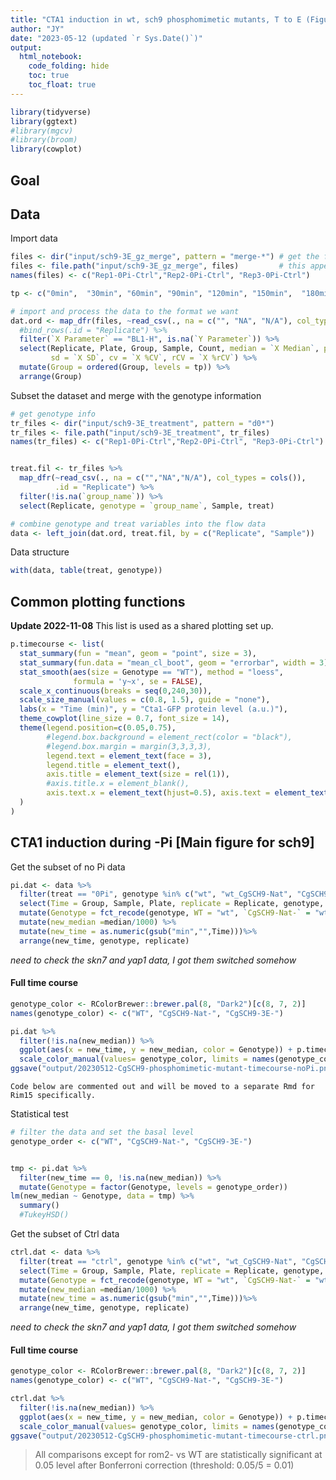 ```yaml
---
title: "CTA1 induction in wt, sch9 phosphomimetic mutants, T to E (Figure 7)"
author: "JY"
date: "2023-05-12 (updated `r Sys.Date()`)"
output: 
  html_notebook:
    code_folding: hide
    toc: true
    toc_float: true
---
```


```r
library(tidyverse)
library(ggtext)
#library(mgcv)
#library(broom)
library(cowplot)
```

## Goal

## Data
Import data
```r
files <- dir("input/sch9-3E_gz_merge", pattern = "merge-*") # get the file names of the merged
files <- file.path("input/sch9-3E_gz_merge", files)         # this appends the directory to the file names
names(files) <- c("Rep1-0Pi-Ctrl","Rep2-0Pi-Ctrl", "Rep3-0Pi-Ctrl")

tp <- c("0min",  "30min", "60min", "90min", "120min", "150min",  "180min", "210min", "240min") # ordered time points

# import and process the data to the format we want
dat.ord <- map_dfr(files, ~read_csv(., na = c("", "NA", "N/A"), col_types = cols()), .id = "Replicate") %>% 
  #bind_rows(.id = "Replicate") %>% 
  filter(`X Parameter` == "BL1-H", is.na(`Y Parameter`)) %>% 
  select(Replicate, Plate, Group, Sample, Count, median = `X Median`, peak = `X Peak`,
         sd = `X SD`, cv = `X %CV`, rCV = `X %rCV`) %>% 
  mutate(Group = ordered(Group, levels = tp)) %>% 
  arrange(Group)
```

Subset the dataset and merge with the genotype information
```r
# get genotype info
tr_files <- dir("input/sch9-3E_treatment", pattern = "d0*")
tr_files <- file.path("input/sch9-3E_treatment", tr_files)
names(tr_files) <- c("Rep1-0Pi-Ctrl","Rep2-0Pi-Ctrl", "Rep3-0Pi-Ctrl")


treat.fil <- tr_files %>% 
  map_dfr(~read_csv(., na = c("","NA","N/A"), col_types = cols()), 
          .id = "Replicate") %>% 
  filter(!is.na(`group_name`)) %>% 
  select(Replicate, genotype = `group_name`, Sample, treat)

# combine genotype and treat variables into the flow data
data <- left_join(dat.ord, treat.fil, by = c("Replicate", "Sample"))
```

Data structure
```r
with(data, table(treat, genotype))
```

## Common plotting functions
**Update 2022-11-08** 
This list is used as a shared plotting set up.
```r
p.timecourse <- list(
  stat_summary(fun = "mean", geom = "point", size = 3),
  stat_summary(fun.data = "mean_cl_boot", geom = "errorbar", width = 3),
  stat_smooth(aes(size = Genotype == "WT"), method = "loess", 
              formula = 'y~x', se = FALSE),
  scale_x_continuous(breaks = seq(0,240,30)),
  scale_size_manual(values = c(0.8, 1.5), guide = "none"),
  labs(x = "Time (min)", y = "Cta1-GFP protein level (a.u.)"),
  theme_cowplot(line_size = 0.7, font_size = 14),
  theme(legend.position=c(0.05,0.75), 
        #legend.box.background = element_rect(color = "black"),
        #legend.box.margin = margin(3,3,3,3),
        legend.text = element_text(face = 3), 
        legend.title = element_text(),
        axis.title = element_text(size = rel(1)), 
        #axis.title.x = element_blank(),
        axis.text.x = element_text(hjust=0.5), axis.text = element_text(size = rel(1)),
  )
)
```

## CTA1 induction during -Pi [Main figure for sch9]
Get the subset of no Pi data
```r
pi.dat <- data %>% 
  filter(treat == "0Pi", genotype %in% c("wt", "wt_CgSCH9-Nat", "CgSCH9_3E-Nat")) %>%  
  select(Time = Group, Sample, Plate, replicate = Replicate, genotype, median) %>%
  mutate(Genotype = fct_recode(genotype, WT = "wt", `CgSCH9-Nat-` = "wt_CgSCH9-Nat", `CgSCH9-3E-` = "CgSCH9_3E-Nat")) %>% 
  mutate(new_median =median/1000) %>% 
  mutate(new_time = as.numeric(gsub("min","",Time)))%>% 
  arrange(new_time, genotype, replicate)
```

*need to check the skn7 and yap1 data, I got them switched somehow*

#### Full time course

```r
genotype_color <- RColorBrewer::brewer.pal(8, "Dark2")[c(8, 7, 2)] 
names(genotype_color) <- c("WT", "CgSCH9-Nat-", "CgSCH9-3E-")

pi.dat %>%
  filter(!is.na(new_median)) %>% 
  ggplot(aes(x = new_time, y = new_median, color = Genotype)) + p.timecourse +
  scale_color_manual(values= genotype_color, limits = names(genotype_color))
ggsave("output/20230512-CgSCH9-phosphomimetic-mutant-timecourse-noPi.png", width = 4.2, height = 4)
```

```
Code below are commented out and will be moved to a separate Rmd for Rim15 specifically.
```
Statistical test
```r
# filter the data and set the basal level
genotype_order <- c("WT", "CgSCH9-Nat-", "CgSCH9-3E-")


tmp <- pi.dat %>% 
  filter(new_time == 0, !is.na(new_median)) %>% 
  mutate(Genotype = factor(Genotype, levels = genotype_order))
lm(new_median ~ Genotype, data = tmp) %>% 
  summary()
  #TukeyHSD()
```
Get the subset of Ctrl data
```r
ctrl.dat <- data %>% 
  filter(treat == "ctrl", genotype %in% c("wt", "wt_CgSCH9-Nat", "CgSCH9_3E-Nat")) %>%  
  select(Time = Group, Sample, Plate, replicate = Replicate, genotype, median) %>%
  mutate(Genotype = fct_recode(genotype, WT = "wt", `CgSCH9-Nat-` = "wt_CgSCH9-Nat", `CgSCH9-3E-` = "CgSCH9_3E-Nat")) %>% 
  mutate(new_median =median/1000) %>% 
  mutate(new_time = as.numeric(gsub("min","",Time)))%>% 
  arrange(new_time, genotype, replicate)
```

*need to check the skn7 and yap1 data, I got them switched somehow*

#### Full time course

```r
genotype_color <- RColorBrewer::brewer.pal(8, "Dark2")[c(8, 7, 2)] 
names(genotype_color) <- c("WT", "CgSCH9-Nat-", "CgSCH9-3E-")

ctrl.dat %>%
  filter(!is.na(new_median)) %>% 
  ggplot(aes(x = new_time, y = new_median, color = Genotype)) + p.timecourse +
  scale_color_manual(values= genotype_color, limits = names(genotype_color))
ggsave("output/20230512-CgSCH9-phosphomimetic-mutant-timecourse-ctrl.png", width = 4.2, height = 4)
```
> All comparisons except for rom2- vs WT are statistically significant at 0.05 level after Bonferroni correction (threshold: 0.05/5 = 0.01)

